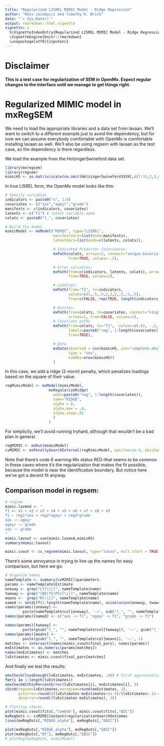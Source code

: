 ```yaml
---
title: "Regularized LISREL MIMIC Model - Ridge Regression"
author: "Ross Jacobucci and Timothy R. Brick"
date: "`r Sys.Date()`"
output: rmarkdown::html_vignette
vignette: >
  %\VignetteIndexEntry{Regularized LISREL MIMIC Model - Ridge Regression}
  \VignetteEngine{knitr::rmarkdown}
  \usepackage[utf8]{inputenc}
---
```


# Disclaimer
**This is a test case for regularization of SEM in OpenMx.  Expect regular changes to the interface until we manage to get things right.
**

# Regularized MIMIC model in mxRegSEM
We need to load the appropriate libraries and a data set from lavaan. We'll want to switch to a different example just to avoid the dependency, but for now we can assume everybody comfortable with OpenMx is comfortable installing lavaan as well.  We'll also be using regsem with lavaan as the test case, so the dependency is there regardless.

We load the example from the HolzingerSwineford data set. 

```r
library(mxregsem)
library(regsem)
mimicHS <- as.matrix(scale(na.omit(HolzingerSwineford1939[,c(7:15,2,3,6)])))
```


In true LISREL form, the OpenMx model looks like this:

```r
# Specify variables
indicators <- paste0("x", 1:9)
covariates <- c("sex","ageyr","grade")
manifests <- c(indicators, covariates)
latents <- c("f1") # latent variable name
colats <- paste0("l_", covariates)

# Build the model
mimicModel <- mxModel("MIMIC", type="LISREL",
                      manifestVars=list(endo=manifests),
                      latentVars=list(endo=c(latents, colats)),

                      # Saturated Predictor Covariances:
                      mxPath(colats, arrows=2, connect="unique.bivariate",
                             free=TRUE, values=-.2),

                      # Error variances:
                      mxPath(from=c(indicators, latents, colats), arrows=2,
                             free=TRUE, values=1),

                      # Loadings:
                      mxPath(from="f1", to=indicators,
                             values=c(1,.5,.5,2,2,2,.5,.5,.5),
                             free=c(FALSE, rep(TRUE, length(indicators)-1))),

                      # Unities:
                      mxPath(from=colats, to=covariates, connect="single",
                             arrows=1, free=FALSE, values=1),
                      # Covariate paths
                      mxPath(from=colats, to="f1",  values=c(.02, -.2, .2),
                             labels=paste0("reg", 1:length(covariates)),
                             free=TRUE),

                      # Data
                      mxData(observed = cov(mimicHS, use="complete.obs"),
                             type = "cov",
                             numObs=nrow(mimicHS))
                      )
```

In this case, we add a ridge (2-norm) penalty, which penalizes loadings based on the square of their value.

```r
regMimicModel <- mxModel(mimicModel,
                    mxRegularizeRidge(
                      what=paste0("reg", 1:length(covariates)), 
                      name="RIDGE", 
                      alpha = 0,
                      alpha.max = .4,
                      alpha.step=.01
                      )
                    )
```

For simplicity, we'll avoid running tryhard, although that wouldn't be a bad plan in general.

```r
regMIMIC <- mxRun(mimicModel)
cvMIMIC <- mxPenaltySearchExternal(regMimicModel, epsilon=1e-4, ebicGamma=0.9)
```

Note that there's code 6 warning--Mx status RED--that seems to be common in these cases where it's the regularization that makes the fit possible, because the model is near the identification boundary.  But notice here we've got a decent fit anyway.

## Comparison model in regsem:

```r
# regsem
mimic.lavmod <- "
f1 =~ x1 + x2 + x3 + x4 + x5 + x6 + x7 + x8 + x9
f1 ~ reg1*sex + reg2*ageyr + reg3*grade
sex ~~ ageyr
ageyr ~~ grade
sex ~~ grade
"
mimic.lavout <- sem(mimic.lavmod,mimicHS)
summary(mimic.lavout)

mimic.cvout <- cv_regsem(mimic.lavout, type="lasso", mult.start = TRUE, multi.iter = 100)
```


There's some annoyance in trying to line up the names for easy comparison, but here we go:

```r
# Organize names
nameTemplate <- summary(cvMIMIC)$parameters
params <- nameTemplate$Estimate
oneway <- grep("LY[\\[]", nameTemplate$name)
twoway <- grep("[BE|TE|PS][\\[]", nameTemplate$name)
means <-  grep("M[\\[]", nameTemplate$name)
named <- setdiff(1:length(nameTemplate$name), union(union(oneway, twoway), means))
names(params)[oneway] <- 
        paste(nameTemplate$col[oneway], '->', sub("l_", "", nameTemplate$row[oneway]))
names(params)[named] <- c("sex -> f1", "ageyr -> f1", "grade -> f1")

names(params)[twoway] <- 
        paste(gsub("l_", "", nameTemplate$col[twoway]), '~~', gsub("l_", "", nameTemplate$row[twoway]))
names(params)[means] <-  
        paste(gsub("l_", "", nameTemplate$col[means]), '~~', 1)
matches <- intersect(names(mimic.cvout$final_pars), names(params))
mxEstimates <- as.numeric(params[matches])
names(mxEstimates) <- matches
lvEstimates <- mimic.cvout$final_pars[matches]
```

And finally we test the results:

```r
omxCheckCloseEnough(lvEstimates, mxEstimates, .04) # First approximation.
for(i in 1:length(lvEstimates))
omxCheckWithinPercentError(lvEstimates[i], mxEstimates[i], 3)
cbind(regsem=lvEstimates,mxregsem=round(mxEstimates, 3),
      pcterror=round(((lvEstimates-mxEstimates+1e-4)/(lvEstimates+.1e-4))*100, 1),
      abserror=round((lvEstimates-mxEstimates), 3))
```


```r
# Plotting checks
plot(mimic.cvout$fits[,"lambda"], mimic.cvout$fits[,"BIC"])
mxRegOuts <- cvMIMIC$output$regularizationSearchOutcomes
lines(mxRegOuts[,"RIDGE_alpha"], mxRegOuts[,"EBIC"])
```

```r
plot(mxRegOuts[,"RIDGE_alpha"], mxRegOuts[,"EBIC"])
plot(mxRegOuts[,"DF"], mxRegOuts[,"EBIC"])
# plotReg(mxRegOuts, mimicModel)
```


